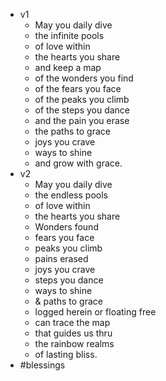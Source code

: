 - v1
    - May you daily dive
    - the infinite pools
    - of love within
    - the hearts you share
    - and keep a map
    - of the wonders you find
    - of the fears you face
    - of the peaks you climb
    - of the steps you dance
    - and the pain you erase
    - the paths to grace
    - joys you crave
    - ways to shine
    - and grow with grace.
- v2
    - May you daily dive
    - the endless pools
    - of love within
    - the hearts you share
    - Wonders found
    - fears you face
    - peaks you climb
    - pains erased
    - joys you crave
    - steps you dance
    - ways to shine
    - & paths to grace
    - logged herein or floating free
    - can trace the map
    - that guides us thru
    - the rainbow realms
    - of lasting bliss.
- #blessings
